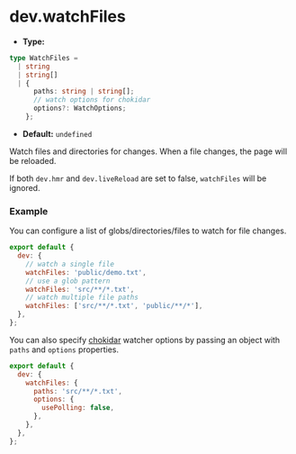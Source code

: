 # dev.watchFiles

- **Type:**

```ts
type WatchFiles =
  | string
  | string[]
  | {
      paths: string | string[];
      // watch options for chokidar
      options?: WatchOptions;
    };
```

- **Default:** `undefined`

Watch files and directories for changes. When a file changes, the page will be reloaded.

If both `dev.hmr` and `dev.liveReload` are set to false, `watchFiles` will be ignored.

### Example

You can configure a list of globs/directories/files to watch for file changes.

```js
export default {
  dev: {
    // watch a single file
    watchFiles: 'public/demo.txt',
    // use a glob pattern
    watchFiles: 'src/**/*.txt',
    // watch multiple file paths
    watchFiles: ['src/**/*.txt', 'public/**/*'],
  },
};
```

You can also specify [chokidar](https://github.com/paulmillr/chokidar#api) watcher options by passing an object with `paths` and `options` properties.

```js
export default {
  dev: {
    watchFiles: {
      paths: 'src/**/*.txt',
      options: {
        usePolling: false,
      },
    },
  },
};
```
